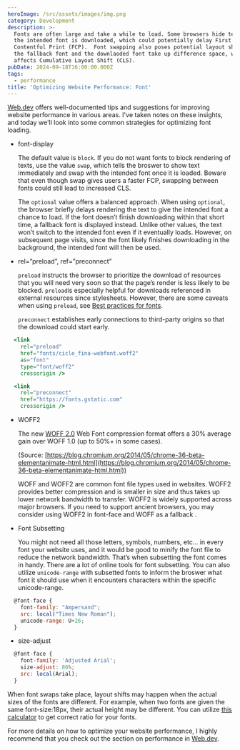 ```yaml
---
heroImage: /src/assets/images/img.png
category: Development
description: >-
  Fonts are often large and take a while to load. Some browsers hide text until
  the intended font is downloaded, which could potentially delay First
  Contentful Print (FCP).  Font swapping also poses potential layout shifts when
  the fallback font and the downlaoded font take up difference space, which
  affects Cumulative Layout Shift (CLS).
pubDate: 2024-09-18T16:00:00.000Z
tags:
  - performance
title: 'Optimizing Website Performance: Font'
---
```


[Web.dev](https://web.dev/learn/performance) offers well-documented tips and suggestions for improving website performance in various areas. I've taken notes on these insights, and today we'll look into some common strategies for optimizing font loading.

- font-display

  The default value is `block`. If you do not want fonts to block rendering of texts, use the value `swap`, which tells the broswer to show text immediately and swap with the intended font once it is loaded. Beware that even though swap gives users a faster FCP, swapping between fonts could still lead to increased CLS.

  The `optional` value offers a balanced approach. When using `optional`, the browser briefly delays rendering the text to give the intended font a chance to load. If the font doesn’t finish downloading within that short time, a fallback font is displayed instead. Unlike other values, the text won’t switch to the intended font even if it eventually loads. However, on subsequent page visits, since the font likely finishes downloading in the background, the intended font will then be used.

- rel=”preload”, ref=”preconnect”

  `preload` instructs the browser to prioritize the download of resources that you will need very soon so that the page’s render is less likely to be blocked. `preload`is especially helpful for downloads referenced in external resources since stylesheets. However, there are some caveats when using `preload`, see [Best practices for fonts](https://web.dev/articles/font-best-practices#be_cautious_when_using_preload_to_load_fonts).

  `preconnect` establishes early connections to third-party origins so that the download could start early.

```jsx
  <link
  	rel="preload"
    href="fonts/cicle_fina-webfont.woff2"
    as="font"
    type="font/woff2"
    crossorigin />

  <link
  	rel="preconnect"
  	href="https://fonts.gstatic.com"
  	crossorigin />
```

- WOFF2

  The new [WOFF 2.0](https://groups.google.com/a/chromium.org/forum/#!topic/chromium-dev/j27Ou4RtvQI/discussion) Web Font compression format offers a 30% average gain over WOFF 1.0 (up to 50%+ in some cases).

  (Source: [https://blog.chromium.org/2014/05/chrome-36-beta-elementanimate-html.html](https://blog.chromium.org/2014/05/chrome-36-beta-elementanimate-html.html))

  WOFF and WOFF2 are common font file types used in websites. WOFF2 provides better compression and is smaller in size and thus takes up lower network bandwidth to transfer. WOFF2 is widely supported across major browsers. If you need to support ancient browsers, you may consider using WOFF2 in font-face and WOFF as a fallback .

- Font Subsetting

  You might not need all those letters, symbols, numbers, etc… in every font your website uses, and it would be good to minify the font file to reduce the network bandwidth. That’s when subsetting the font comes in handy. There are a lot of online tools for font subsetting. You can also utilize `unicode-range` with subsetted fonts to inform the broswer what font it should use when it encounters characters within the specific unicode-range.

```jsx
  @font-face {
    font-family: "Ampersand";
    src: local("Times New Roman");
    unicode-range: U+26;
  }
```

- size-adjust

```jsx
  @font-face {
    font-family: 'Adjusted Arial';
    size-adjust: 86%;
    src: local(Arial);
  }
```

When font swaps take place, layout shifts may happen when the actual sizes of the fonts are different. For example, when two fonts are given the same font-size:18px, their actual height may be different. You can utilize [this calculator](https://deploy-preview-15--upbeat-shirley-608546.netlify.app/perfect-ish-font-fallback/) to get correct ratio for your fonts.

For more details on how to optimize your website performance, I highly recommend that you check out the section on performance in [Web.dev](https://web.dev/learn/performance).

